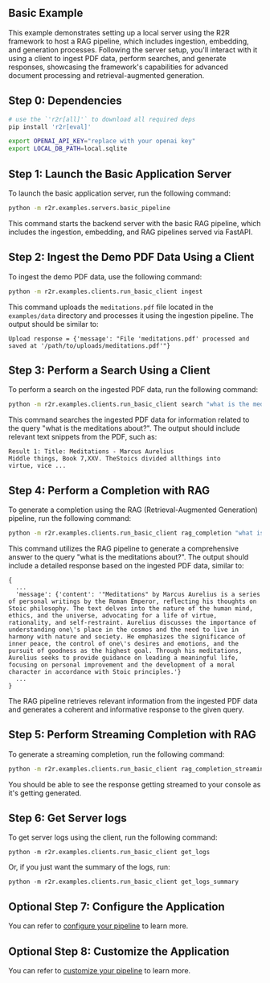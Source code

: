 ## Basic Example
This example demonstrates setting up a local server using the R2R framework to host a RAG pipeline, which includes ingestion, embedding, and generation processes. Following the server setup, you'll interact with it using a client to ingest PDF data, perform searches, and generate responses, showcasing the framework's capabilities for advanced document processing and retrieval-augmented generation.

## Step 0: Dependencies

```bash
# use the `'r2r[all]'` to download all required deps
pip install 'r2r[eval]'

export OPENAI_API_KEY="replace with your openai key"
export LOCAL_DB_PATH=local.sqlite
```

## Step 1: Launch the Basic Application Server

To launch the basic application server, run the following command:

```bash
python -m r2r.examples.servers.basic_pipeline
```

This command starts the backend server with the basic RAG pipeline, which includes the ingestion, embedding, and RAG pipelines served via FastAPI.

## Step 2: Ingest the Demo PDF Data Using a Client

To ingest the demo PDF data, use the following command:

```bash
python -m r2r.examples.clients.run_basic_client ingest
```

This command uploads the `meditations.pdf` file located in the `examples/data` directory and processes it using the ingestion pipeline. The output should be similar to:

```
Upload response = {'message': "File 'meditations.pdf' processed and saved at '/path/to/uploads/meditations.pdf'"}
```

## Step 3: Perform a Search Using a Client

To perform a search on the ingested PDF data, run the following command:

```bash
python -m r2r.examples.clients.run_basic_client search "what is the meditations about?"
```

This command searches the ingested PDF data for information related to the query "what is the meditations about?". The output should include relevant text snippets from the PDF, such as:

```
Result 1: Title: Meditations - Marcus Aurelius
Middle things, Book 7,XXV. TheStoics divided allthings into
virtue, vice ...
```

## Step 4: Perform a Completion with RAG

To generate a completion using the RAG (Retrieval-Augmented Generation) pipeline, run the following command:

```bash
python -m r2r.examples.clients.run_basic_client rag_completion "what is the meditations about?"
```

This command utilizes the RAG pipeline to generate a comprehensive answer to the query "what is the meditations about?". The output should include a detailed response based on the ingested PDF data, similar to:

```
{
  ...
  'message': {'content': '"Meditations" by Marcus Aurelius is a series of personal writings by the Roman Emperor, reflecting his thoughts on Stoic philosophy. The text delves into the nature of the human mind, ethics, and the universe, advocating for a life of virtue, rationality, and self-restraint. Aurelius discusses the importance of understanding one\'s place in the cosmos and the need to live in harmony with nature and society. He emphasizes the significance of inner peace, the control of one\'s desires and emotions, and the pursuit of goodness as the highest goal. Through his meditations, Aurelius seeks to provide guidance on leading a meaningful life, focusing on personal improvement and the development of a moral character in accordance with Stoic principles.'}
  ...
}
```

The RAG pipeline retrieves relevant information from the ingested PDF data and generates a coherent and informative response to the given query.

## Step 5: Perform Streaming Completion with RAG
To generate a streaming completion, run the following command:
```bash
python -m r2r.examples.clients.run_basic_client rag_completion_streaming "what is the meditations about?"
```
You should be able to see the response getting streamed to your console as it's getting generated.


## Step 6: Get Server logs
To get server logs using the client, run the following command:
```
python -m r2r.examples.clients.run_basic_client get_logs
```

Or, if you just want the summary of the logs, run:
```
python -m r2r.examples.clients.run_basic_client get_logs_summary
```

## Optional Step 7: Configure the Application
You can refer to [configure your pipeline](configure-your-pipeline.mdx) to learn more.

## Optional Step 8: Customize the Application
You can refer to [customize your pipeline](customize-your-pipeline.mdx) to learn more.
